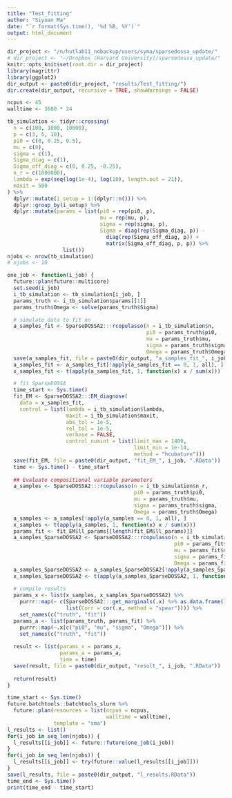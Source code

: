 ```yaml
---
title: "Test_fitting"
author: "Siyuan Ma"
date: "`r format(Sys.time(), '%d %B, %Y')`"
output: html_document
---
```


```r
dir_project <- "/n/hutlab11_nobackup/users/syma/sparsedossa_update/"
# dir_project <- "~/Dropbox (Harvard University)/sparsedossa_update/"
knitr::opts_knit$set(root.dir = dir_project)
library(magrittr)
library(ggplot2)
dir_output <- paste0(dir_project, "results/Test_fitting/")
dir.create(dir_output, recursive = TRUE, showWarnings = FALSE)
```

```r
ncpus <- 45
walltime <- 3600 * 24
```

```r
tb_simulation <- tidyr::crossing(
  n = c(100, 1000, 10000),
  p = c(3, 5, 10),
  pi0 = c(0, 0.25, 0.5),
  mu = c(0),
  sigma = c(1),
  Sigma_diag = c(1),
  Sigma_off_diag = c(0, 0.25, -0.25),
  n_r = c(1000000),
  lambda = exp(seq(log(1e-4), log(10), length.out = 21)),
  maxit = 500
) %>% 
  dplyr::mutate(i_setup = 1:(dplyr::n())) %>% 
  dplyr::group_by(i_setup) %>% 
  dplyr::mutate(params = list(pi0 = rep(pi0, p),
                              mu = rep(mu, p),
                              sigma = rep(sigma, p),
                              Sigma = diag(rep(Sigma_diag, p)) -
                                diag(rep(Sigma_off_diag, p)) +
                                matrix(Sigma_off_diag, p, p)) %>% 
                  list())
njobs <- nrow(tb_simulation)
# njobs <- 10
```

```r
one_job <- function(i_job) {
  future::plan(future::multicore)
  set.seed(i_job)
  i_tb_simulation <- tb_simulation[i_job, ]
  params_truth <- i_tb_simulation$params[[1]]
  params_truth$Omega <- solve(params_truth$Sigma)

  # simulate data to fit on
  a_samples_fit <- SparseDOSSA2:::rcopulasso(n = i_tb_simulation$n,
                                             pi0 = params_truth$pi0,
                                             mu = params_truth$mu,
                                             sigma = params_truth$sigma,
                                             Omega = params_truth$Omega)
  save(a_samples_fit, file = paste0(dir_output, "a_samples_fit_", i_job, ".RData"))
  a_samples_fit <- a_samples_fit[!apply(a_samples_fit == 0, 1, all), ]
  x_samples_fit <- t(apply(a_samples_fit, 1, function(x) x / sum(x)))

  # fit SparseDOSSA
  time_start <- Sys.time()
  fit_EM <- SparseDOSSA2:::EM_diagnose(
    data = x_samples_fit,
    control = list(lambda = i_tb_simulation$lambda,
                   maxit = i_tb_simulation$maxit,
                   abs_tol = 1e-5,
                   rel_tol = 1e-5,
                   verbose = FALSE,
                   control_numint = list(limit_max = 1400,
                                         limit_min = 1e-14,
                                         method = "hcubature")))
  save(fit_EM, file = paste0(dir_output, "fit_EM_", i_job, ".RData"))
  time <- Sys.time() - time_start
  
  ## Evaluate compositional variable parameters
  a_samples <- SparseDOSSA2:::rcopulasso(n = i_tb_simulation$n_r,
                                         pi0 = params_truth$pi0,
                                         mu = params_truth$mu,
                                         sigma = params_truth$sigma,
                                         Omega = params_truth$Omega)
  a_samples <- a_samples[!apply(a_samples == 0, 1, all), ]
  x_samples <- t(apply(a_samples, 1, function(x) x / sum(x)))
  params_fit <- fit_EM$ll_params[[length(fit_EM$ll_params)]]
  a_samples_SparseDOSSA2 <- SparseDOSSA2:::rcopulasso(n = i_tb_simulation$n_r,
                                                      pi0 = params_fit$pi0,
                                                      mu = params_fit$mu,
                                                      sigma = params_fit$sigma,
                                                      Omega = params_fit$Omega)
  a_samples_SparseDOSSA2 <- a_samples_SparseDOSSA2[!apply(a_samples_SparseDOSSA2 == 0, 1, all), ]
  x_samples_SparseDOSSA2 <- t(apply(a_samples_SparseDOSSA2, 1, function(x) x / sum(x)))
  
  # compile results
  params_x <- list(x_samples, x_samples_SparseDOSSA2) %>%
    purrr::map(~ c(SparseDOSSA2:::get_marginals(.x) %>% as.data.frame(),
                   list(Corr = cor(.x, method = "spear")))) %>%
    set_names(c("truth", "fit"))
  params_a <- list(params_truth, params_fit) %>%
    purrr::map(~.x[c("pi0", "mu", "sigma", "Omega")]) %>%
    set_names(c("truth", "fit"))
  
  result <- list(params_x = params_x,
                 params_a = params_a,
                 time = time)
  save(result, file = paste0(dir_output, "result_", i_job, ".RData"))
  
  return(result)
}
```

```r
time_start <- Sys.time()
future.batchtools::batchtools_slurm %>%
  future::plan(resources = list(ncpus = ncpus,
                                walltime = walltime),
               template = "sma")
l_results <- list()
for(i_job in seq_len(njobs)) {
  l_results[[i_job]] <- future::future(one_job(i_job))
}
for(i_job in seq_len(njobs)) {
  l_results[[i_job]] <- try(future::value(l_results[[i_job]]))
}
save(l_results, file = paste0(dir_output, "l_results.RData"))
time_end <- Sys.time()
print(time_end - time_start)
```
